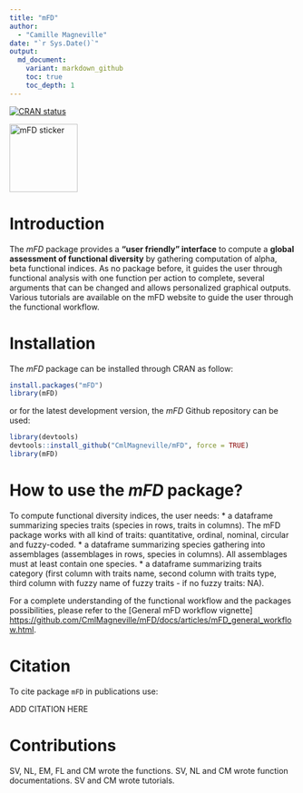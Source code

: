 ```yaml
---
title: "mFD"
author:
  - "Camille Magneville"
date: "`r Sys.Date()`"
output:
  md_document:
    variant: markdown_github
    toc: true
    toc_depth: 1
---
```



<!-- badges: start -->
[![CRAN status](https://www.r-pkg.org/badges/version/mFD)](https://CRAN.R-project.org/package=mFD)
<!-- badges: end -->

<img src = "man/figures/mFDsticker.png" width = 120 alt = "mFD sticker"/>


# Introduction

The *mFD* package provides a **"user friendly" interface** to compute a **global assessment of functional diversity** by gathering computation of alpha, beta functional indices. As no package before, it guides the user through functional analysis with one function per action to complete, several arguments that can be changed and allows personalized graphical outputs. Various tutorials are available on the mFD website to guide the user through the functional workflow.


# Installation

The *mFD* package can be installed through CRAN as follow:
```r
install.packages("mFD")
library(mFD)
```
or for the latest development version, the *mFD* Github repository can be used:
```r
library(devtools)
devtools::install_github("CmlMagneville/mFD", force = TRUE)
library(mFD)
```


# How to use the *mFD* package?

To compute functional diversity indices, the user needs:
    * a dataframe summarizing species traits (species in rows, traits in columns). The mFD package works with all kind of traits: quantitative, ordinal, nominal, circular and fuzzy-coded.
    * a dataframe summarizing species gathering into assemblages (assemblages in rows, species in columns). All assemblages must at least contain one species.
    * a dataframe summarizing traits category (first column with traits name, second column with traits type, third column with fuzzy name of fuzzy traits - if no fuzzy traits: NA).

For a complete understanding of the functional workflow and the packages possibilities, please refer to the [General mFD workflow vignette] <https://github.com/CmlMagneville/mFD/docs/articles/mFD_general_workflow.html>.


# Citation

To cite package `mFD` in publications use:

 ADD CITATION HERE
 
 
# Contributions
SV, NL, EM, FL and CM wrote the functions. SV, NL and CM wrote function documentations. SV and CM wrote tutorials.
